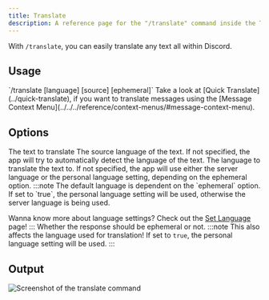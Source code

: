 ```yaml
---
title: Translate
description: A reference page for the "/translate" command inside the Tako Discord app.
---
```



With `/translate`, you can easily translate any text all within Discord.

## Usage

<Tabs>
	<TabItem label="Slash Commands">
        `/translate <text> [language] [source] [ephemeral]`
    </TabItem>
	<TabItem label="Context Menu">
		Take a look at [Quick Translate](../quick-translate), if you want to translate messages using the [Message Context Menu](../../../reference/context-menus/#message-context-menu).
	</TabItem>
</Tabs>

## Options

<Tabs>
	<TabItem label="Text">The text to translate</TabItem>
	<TabItem label="Source">
		The source language of the text. If not specified, the app will try to automatically detect the language of the
		text.
	</TabItem>
	<TabItem label="Language">
		<Badge text="Default: Dependens on the 'ephemeral' option" />
		The language to translate the text to. If not specified, the app will use either the server language or the personal
		language setting, depending on the ephemeral option.
:::note
The default language is dependent on the `ephemeral` option. If set to `true`, the personal language setting will be used, otherwise the server language is being used.

Wanna know more about language settings? Check out the [Set Language](../set-language) page!
:::
	</TabItem>
	<TabItem label="Ephemeral">
		<Badge text="Default: false	" />
		Whether the response should be ephemeral or not.
:::note
This also affects the language used for translation! If set to `true`,
the personal language setting will be used.
:::
	</TabItem>
</Tabs>

## Output
![Screenshot of the translate command](../../../../../assets/utility/translate.png)
